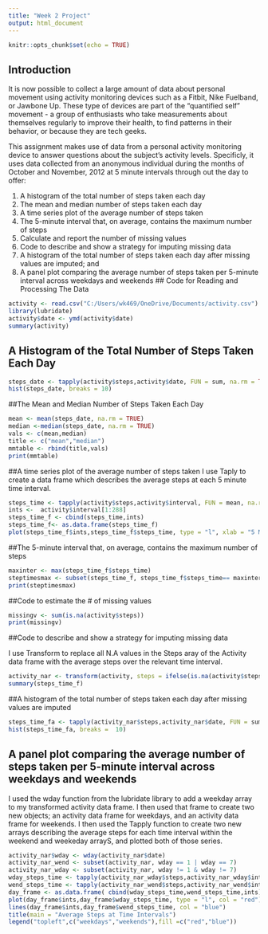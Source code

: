 ---
title: "Week 2 Project"
output: html_document
---

```{r setup, include=FALSE}
knitr::opts_chunk$set(echo = TRUE)
```

## Introduction

It is now possible to collect a large amount of data about personal movement using activity monitoring devices such as a Fitbit, Nike Fuelband, or Jawbone Up. These type of devices are part of the "quantified self" movement - a group of enthusiasts who take measurements about themselves regularly to improve their health, to find patterns in their behavior, or because they are tech geeks.

This assignment makes use of data from a personal activity monitoring device to answer questions about the subject's activity levels. Specificly, it uses data collected from an anonymous individual during the months of October and November, 2012 at 5 minute intervals through out the day to offer:

1. A histogram of the total number of steps taken each day
2. The mean and median number of steps taken each day
3. A time series plot of the average number of steps taken
4. The 5-minute interval that, on average, contains the maximum number of steps
5. Calculate and report the number of missing values
6. Code to describe and show a strategy for imputing missing data
7. A histogram of the total number of steps taken each day after missing values are imputed; and
8. A panel plot comparing the average number of steps taken per 5-minute interval across weekdays and weekends
## Code for Reading and Processing The Data


```{r 1}
activity <- read.csv("C:/Users/wk469/OneDrive/Documents/activity.csv")
library(lubridate)
activity$date <- ymd(activity$date)
summary(activity)
```

## A Histogram of the Total Number of Steps Taken Each Day

```{r 2}
steps_date <- tapply(activity$steps,activity$date, FUN = sum, na.rm = TRUE)
hist(steps_date, breaks = 10)
```

##The Mean and Median Number of Steps Taken Each Day

```{r 3}
mean <- mean(steps_date, na.rm = TRUE)
median <-median(steps_date, na.rm = TRUE)
vals <- c(mean,median)
title <- c("mean","median")
mmtable <- rbind(title,vals)
print(mmtable)
```

##A time series plot of the average number of steps taken
I use Taply to create a data frame which describes the average steps at each 5 minute time interval. 

```{r 4}
steps_time <- tapply(activity$steps,activity$interval, FUN = mean, na.rm = TRUE)
ints <-  activity$interval[1:288]
steps_time_f <- cbind(steps_time,ints)
steps_time_f<- as.data.frame(steps_time_f)
plot(steps_time_f$ints,steps_time_f$steps_time, type = "l", xlab = "5 Minute Interval", ylab = "Average # of Steps")
```

##The 5-minute interval that, on average, contains the maximum number of steps

```{r 5}
maxinter <- max(steps_time_f$steps_time)
steptimesmax <- subset(steps_time_f, steps_time_f$steps_time== maxinter)
print(steptimesmax)
```

##Code to estimate the # of missing values
```{r 6}
missingv <- sum(is.na(activity$steps))
print(missingv)
```

##Code to describe and show a strategy for imputing missing data

I use Transform to replace all N.A values in the Steps aray of the Activity data frame with the average steps over the relevant time interval. 

```{r 7}
activity_nar <- transform(activity, steps = ifelse(is.na(activity$steps), yes = steps_time_f$steps_time, no = activity$steps))
summary(steps_time_f)
```

##A histogram of the total number of steps taken each day after missing values are imputed
```{r 8}
steps_time_fa <- tapply(activity_nar$steps,activity_nar$date, FUN = sum)
hist(steps_time_fa, breaks =  10)
```


## A panel plot comparing the average number of steps taken per 5-minute interval across weekdays and weekends
I used the wday function from the lubridate library to add a weekday array to my transformed activity data frame. I then used that frame to create two new objects; an activity data frame for weekdays, and an activity data frame for weekends.
I then used the Tapply function to create two new arrays describing the average steps for each time interval within the weekend and weekeday arrayS, and plotted both of those series. 


```{r 9}
activity_nar$wday <- wday(activity_nar$date)
activity_nar_wend <- subset(activity_nar, wday == 1 | wday == 7)
activity_nar_wday <- subset(activity_nar, wday != 1 & wday != 7)
wday_steps_time <- tapply(activity_nar_wday$steps,activity_nar_wday$interval, FUN = mean, na.rm = TRUE)
wend_steps_time <- tapply(activity_nar_wend$steps,activity_nar_wend$interval, FUN = mean, na.rm = TRUE)
day_frame <- as.data.frame( cbind(wday_steps_time,wend_steps_time,ints))
plot(day_frame$ints,day_frame$wday_steps_time, type = "l", col = "red")
lines(day_frame$ints,day_frame$wend_steps_time, col = "blue")
title(main = "Average Steps at Time Intervals")
legend("topleft",c("weekdays","weekends"),fill =c("red","blue"))
```

